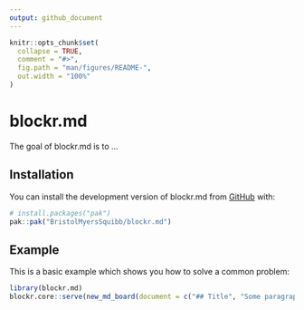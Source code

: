 ```yaml
---
output: github_document
---
```


<!-- README.md is generated from README.Rmd. Please edit that file -->

```r
knitr::opts_chunk$set(
  collapse = TRUE,
  comment = "#>",
  fig.path = "man/figures/README-",
  out.width = "100%"
)
```

# blockr.md

<!-- badges: start -->
<!-- badges: end -->

The goal of blockr.md is to ...

## Installation

You can install the development version of blockr.md from [GitHub](https://github.com/) with:

``` r
# install.packages("pak")
pak::pak("BristolMyersSquibb/blockr.md")
```

## Example

This is a basic example which shows you how to solve a common problem:

``` r
library(blockr.md)
blockr.core::serve(new_md_board(document = c("## Title", "Some paragraph.")))
```

